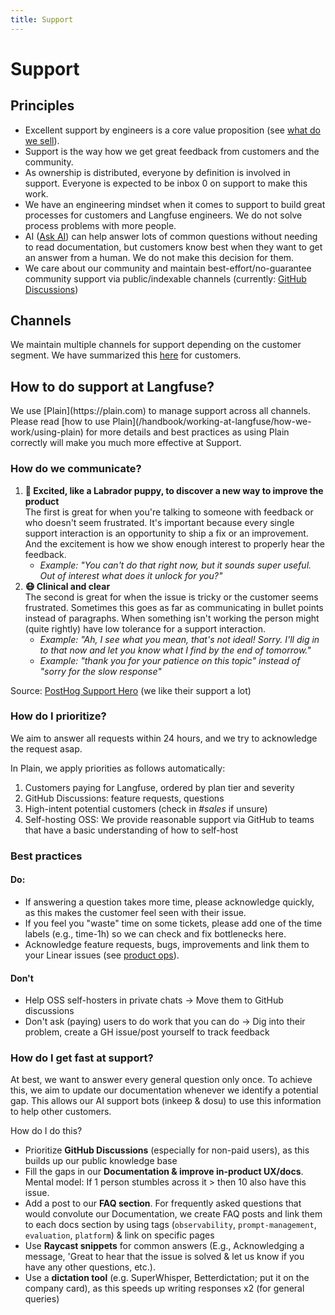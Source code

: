 ```yaml
---
title: Support
---
```


# Support

## Principles

- Excellent support by engineers is a core value proposition (see [what do we sell](/handbook/chapters/monetization)).
- Support is the way how we get great feedback from customers and the community.
- As ownership is distributed, everyone by definition is involved in support. Everyone is expected to be inbox 0 on support to make this work.
- We have an engineering mindset when it comes to support to build great processes for customers and Langfuse engineers. We do not solve process problems with more people.
- AI ([Ask AI](/ask-ai)) can help answer lots of common questions without needing to read documentation, but customers know best when they want to get an answer from a human. We do not make this decision for them.
- We care about our community and maintain best-effort/no-guarantee community support via public/indexable channels (currently: [GitHub Discussions](/gh-support))

## Channels

We maintain multiple channels for support depending on the customer segment. We have summarized this [here](/support) for customers.

## How to do support at Langfuse?

<Callout type="info">
  We use [Plain](https://plain.com) to manage support across all channels.
  Please read [how to use
  Plain](/handbook/working-at-langfuse/how-we-work/using-plain) for more details
  and best practices as using Plain correctly will make you much more effective
  at Support.
</Callout>

### How do we communicate?

1. **🐶 Excited, like a Labrador puppy, to discover a new way to improve the product**  
   The first is great for when you're talking to someone with feedback or who doesn't seem frustrated. It's important because every single support interaction is an opportunity to ship a fix or an improvement. And the excitement is how we show enough interest to properly hear the feedback.
   - _Example: "You can't do that right now, but it sounds super useful. Out of interest what does it unlock for you?"_
2. **😷 Clinical and clear**  
   The second is great for when the issue is tricky or the customer seems frustrated. Sometimes this goes as far as communicating in bullet points instead of paragraphs. When something isn't working the person might (quite rightly) have low tolerance for a support interaction.
   - _Example: "Ah, I see what you mean, that's not ideal\! Sorry. I'll dig in to that now and let you know what I find by the end of tomorrow."_
   - _Example: "thank you for your patience on this topic" instead of "sorry for the slow response"_

Source: [PostHog Support Hero](https://posthog.com/handbook/engineering/support-hero#dont-ask-users-to-do-work-that-you-can-do) (we like their support a lot)

### How do I prioritize?

We aim to answer all requests within 24 hours, and we try to acknowledge the request asap.

In Plain, we apply priorities as follows automatically:

1. Customers paying for Langfuse, ordered by plan tier and severity
2. GitHub Discussions: feature requests, questions
3. High-intent potential customers (check in _#sales_ if unsure)
4. Self-hosting OSS: We provide reasonable support via GitHub to teams that have a basic understanding of how to self-host

### Best practices

#### Do:

- If answering a question takes more time, please acknowledge quickly, as this makes the customer feel seen with their issue.
- If you feel you "waste" time on some tickets, please add one of the time labels (e.g., time-1h) so we can check and fix bottlenecks here.
- Acknowledge feature requests, bugs, improvements and link them to your Linear issues (see [product ops](/handbook/product-engineering/product-ops)).

#### Don't

- Help OSS self-hosters in private chats -> Move them to GitHub discussions
- Don't ask (paying) users to do work that you can do -> Dig into their problem, create a GH issue/post yourself to track feedback

### How do I get fast at support?

At best, we want to answer every general question only once. To achieve this, we aim to update our documentation whenever we identify a potential gap. This allows our AI support bots (inkeep & dosu) to use this information to help other customers.

How do I do this?

- Prioritize **GitHub Discussions** (especially for non-paid users), as this builds up our public knowledge base
- Fill the gaps in our **Documentation & improve in-product UX/docs**. Mental model: If 1 person stumbles across it > then 10 also have this issue.
- Add a post to our **FAQ section**. For frequently asked questions that would convolute our Documentation, we create FAQ posts and link them to each docs section by using tags (`observability`, `prompt-management`, `evaluation`, `platform`) & link on specific pages
- Use **Raycast snippets** for common answers (E.g., Acknowledging a message, 'Great to hear that the issue is solved & let us know if you have any other questions, etc.).
- Use a **dictation tool** (e.g. SuperWhisper, Betterdictation; put it on the company card), as this speeds up writing responses x2 (for general queries)
